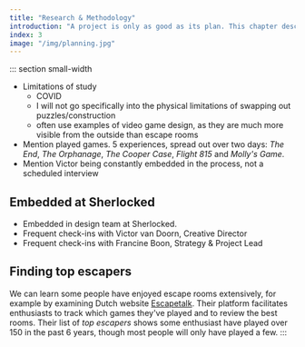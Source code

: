 ```yaml
---
title: "Research & Methodology"
introduction: "A project is only as good as its plan. This chapter describes the most important methods and tools used to conduct this research."
index: 3
image: "/img/planning.jpg"
---
```



::: section small-width

- Limitations of study
  - COVID
  - I will not go specifically into the physical limitations of swapping out puzzles/construction
  - often use examples of video game design, as they are much more visible from the outside than escape rooms
- Mention played games. 5 experiences, spread out over two days: _The End_, _The Orphanage_, _The Cooper Case_, _Flight 815_ and _Molly's Game_.
- Mention Victor being constantly embedded in the process, not a scheduled interview

## Embedded at Sherlocked

- Embedded in design team at Sherlocked.
- Frequent check-ins with Victor van Doorn, Creative Director
- Frequent check-ins with Francine Boon, Strategy & Project Lead

## Finding top escapers

We can learn some people have enjoyed escape rooms extensively, for example by examining Dutch website [Escapetalk](http://escapetalk.nl). Their platform facilitates enthusiasts to track which games they've played and to review the best rooms. Their list of _top escapers_ shows some enthusiast have played over 150 in the past 6 years, though most people will only have played a few.
:::
